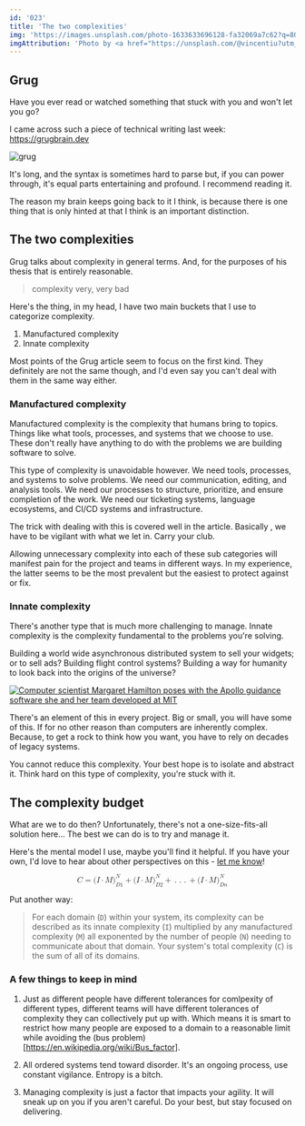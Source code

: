```yaml
---
id: '023'
title: 'The two complexities'
img: 'https://images.unsplash.com/photo-1633633696128-fa32069a7c62?q=80&w=2680&auto=format&fit=crop&ixlib=rb-4.0.3&ixid=M3wxMjA3fDB8MHxwaG90by1wYWdlfHx8fGVufDB8fHx8fA%3D%3D'
imgAttribution: 'Photo by <a href="https://unsplash.com/@vincentiu?utm_content=creditCopyText&utm_medium=referral&utm_source=unsplash">Vincentiu Solomon</a> on <a href="https://unsplash.com/photos/a-black-and-white-photo-with-a-red-spot-in-the-center-N2zxMUDwT4I?utm_content=creditCopyText&utm_medium=referral&utm_source=unsplash">Unsplash</a>'
---
```



## Grug

Have you ever read or watched something that stuck with you and won't let you go?

I came across such a piece of technical writing last week: https://grugbrain.dev

![grug](https://grugbrain.dev/grug.png)


It's long, and the syntax is sometimes hard to parse but, if you can power through, it's equal parts entertaining and profound. I recommend reading it.

The reason my brain keeps going back to it I think, is because there is one thing that is only hinted at that I think is an important distinction.

## The two complexities

Grug talks about complexity in general terms. And, for the purposes of his thesis that is entirely reasonable.

> complexity very, very bad

Here's the thing, in my head, I have two main buckets that I use to categorize complexity.

1. Manufactured complexity
2. Innate complexity

Most points of the Grug article seem to focus on the first kind. They definitely are not the same though, and I'd even say you can't deal with them in the same way either.

### Manufactured complexity

Manufactured complexity is the complexity that humans bring to topics. Things like what tools, processes, and systems that we choose to use. These don't really have anything to do with the problems we are building software to solve.

This type of complexity is unavoidable however. We need tools, processes, and systems to solve problems. We need our communication, editing, and analysis tools. We need our processes to structure, prioritize, and ensure completion of the work. We need our ticketing systems, language ecosystems, and CI/CD systems and infrastructure.

The trick with dealing with this is covered well in the article. Basically , we have to be vigilant with what we let in. Carry your club.

Allowing unnecessary complexity into each of these sub categories will manifest pain for the project and teams in different ways. In my experience, the latter seems to be the most prevalent but the easiest to protect against or fix.

### Innate complexity

There's another type that is much more challenging to manage. Innate complexity is the complexity fundamental to the problems you're solving.

Building a world wide asynchronous distributed system to sell your widgets; or to sell ads? Building flight control systems? Building a way for humanity to look back into the origins of the universe?

[![Computer scientist Margaret Hamilton poses with the Apollo guidance software she and her team developed at MIT](https://smd-cms.nasa.gov/wp-content/uploads/2023/07/Margaret_Hamilton.jpg?w=2560&format=webp)](https://science.nasa.gov/people/margaret-hamilton/)

There's an element of this in every project. Big or small, you will have some of this. If for no other reason than computers are inherently complex. Because, to get a rock to think how you want, you have to rely on decades of legacy systems.

You cannot reduce this complexity. Your best hope is to isolate and abstract it. Think hard on this type of complexity, you're stuck with it.

## The complexity budget

What are we to do then? Unfortunately, there's not a one-size-fits-all solution here... The best we can do is to try and manage it.

Here's the mental model I use, maybe you'll find it helpful. If you have your own, I'd love to hear about other perspectives on this - [let me know](mailto:hi@matthewsimo.com)!

<div class="my-20 text-2xl">

<math xmlns="http://www.w3.org/1998/Math/MathML" display="block">
  <mi>C</mi>
  <mo>=</mo>
  <mrow data-mjx-texclass="ORD">
    <mo stretchy="false">(</mo>
    <mi>I</mi>
    <mo>&#xB7;</mo>
    <mi>M</mi>
    <msubsup>
      <mo stretchy="false">)</mo>
      <mrow data-mjx-texclass="ORD">
        <mi>D</mi>
        <mn>1</mn>
      </mrow>
      <mi>N</mi>
    </msubsup>
  </mrow>
  <mo>+</mo>
  <mrow data-mjx-texclass="ORD">
    <mo stretchy="false">(</mo>
    <mi>I</mi>
    <mo>&#xB7;</mo>
    <mi>M</mi>
    <msubsup>
      <mo stretchy="false">)</mo>
      <mrow data-mjx-texclass="ORD">
        <mi>D</mi>
        <mn>2</mn>
      </mrow>
      <mi>N</mi>
    </msubsup>
  </mrow>
  <mo>+</mo>
  <mo>.</mo>
  <mo>.</mo>
  <mo>.</mo>
  <mo>+</mo>
  <mrow data-mjx-texclass="ORD">
    <mo stretchy="false">(</mo>
    <mi>I</mi>
    <mo>&#xB7;</mo>
    <mi>M</mi>
    <msubsup>
      <mo stretchy="false">)</mo>
      <mrow data-mjx-texclass="ORD">
        <mi>D</mi>
        <mi>n</mi>
      </mrow>
      <mi>N</mi>
    </msubsup>
  </mrow>
</math>

</div>

Put another way:

> For each domain (`D`) within your system, its complexity can be described as its innate complexity (`I`) multiplied by any manufactured complexity (`M`) all exponented by the number of people (`N`) needing to communicate about that domain. Your system's total complexity (`C`) is the sum of all of its domains.


### A few things to keep in mind

1. Just as different people have different tolerances for comlpexity of different types, different teams will have different tolerances of complexity they can collectively put up with. Which means it is smart to restrict how many people are exposed to a domain to a reasonable limit while avoiding the (bus problem)[https://en.wikipedia.org/wiki/Bus_factor].

2. All ordered systems tend toward disorder. It's an ongoing process, use constant vigilance. Entropy is a bitch.

3. Managing complexity is just a factor that impacts your agility. It will sneak up on you if you aren't careful. Do your best, but stay focused on delivering.

